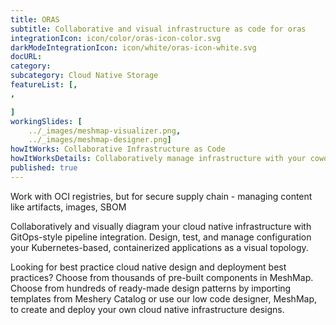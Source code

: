 ---title: ORAS  subtitle: Collaborative and visual infrastructure as code for orasintegrationIcon: icon/color/oras-icon-color.svgdarkModeIntegrationIcon: icon/white/oras-icon-white.svgdocURL: category: subcategory: Cloud Native StoragefeatureList: [,,]workingSlides: [    ../_images/meshmap-visualizer.png,    ../_images/meshmap-designer.png]howItWorks: Collaborative Infrastructure as CodehowItWorksDetails: Collaboratively manage infrastructure with your coworkers synchronously sharing the same designs.published: true---<p>    Work with OCI registries, but for secure supply chain - managing content like artifacts, images, SBOM</p><p>    Collaboratively and visually diagram your cloud native infrastructure with GitOps-style pipeline integration. Design, test, and manage configuration your Kubernetes-based, containerized applications as a visual topology.</p><p>    Looking for best practice cloud native design and deployment best practices? Choose from thousands of pre-built components in MeshMap. Choose from hundreds of ready-made design patterns by importing templates from Meshery Catalog or use our low code designer, MeshMap, to create and deploy your own cloud native infrastructure designs.</p>